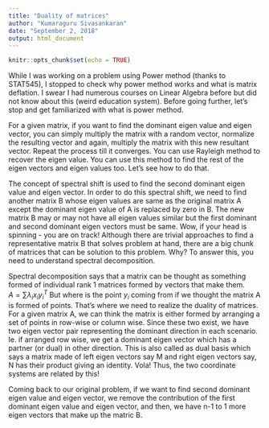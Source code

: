 ---
title: "Duality of matrices"
author: "Kumaraguru Sivasankaran"
date: "September 2, 2018"
output: html_document
---

```{r setup, include=FALSE}
knitr::opts_chunk$set(echo = TRUE)
```

While I was working on a problem using Power method (thanks to STAT545), I stopped to check why power method works and what is matrix deflation. I swear I had numerous courses on Linear Algebra before but did not know about this (weird education system). Before going further, let's stop and get familiarized with what is power method.

For a given matrix, if you want to find the dominant eigen value and eigen vector, you can simply multiply the matrix with a random vector, normalize the resulting vector and again, multiply the matrix with this new resultant vector. Repeat the process till it converges. You can use Rayleigh method to recover the eigen value. You can use this method to find the rest of the eigen vectors and eigen values too. Let's see how to do that.

The concept of spectral shift is used to find the second dominant eigen value and eigen vector. In order to do this spectral shift, we need to find another matrix B whose eigen values are same as the original matrix A except the dominant eigen value of A is replaced by zero in B. The new matrix B may or may not have all eigen values similar but the first dominant and second dominant eigen vectors must be same. Wow, if your head is spinning - you are on track! Although there are trivial approaches to find a representative matrix B that solves problem at hand, there are a big chunk of matrices that can be solution to this problem. Why? To answer this, you need to understand spectral decomposition. 

Spectral decomposition says that a matrix can be thought as something formed of individual rank 1 matrices formed by vectors that make them.  
$A=\sum \lambda_i x_i y_i^T$ But where is the point $y_i$ coming from if we thought the matrix A is formed of points. That's where we need to realize the duality of matrices. For a given matrix A, we can think the matrix is either formed by arranging a set of points in row-wise or column wise. Since these two exist, we have two eigen vector pair representing the dominant direction in each scenario. Ie. if arranged row wise, we get a dominant eigen vector which has a partner (or dual) in other direction. This is also called as dual basis which says a matrix made of left eigen vectors say M and right eigen vectors say, N has their product giving an identity. Vola! Thus, the two coordinate systems are related by this!

Coming back to our original problem, if we want to find second dominant eigen value and eigen vector, we remove the contribution of the first dominant eigen value and eigen vector, and then, we have n-1 to 1 more eigen vectors that make up the matric B. 